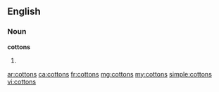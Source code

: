 ==English==

===Noun===
'''cottons'''

# {{plural of|cotton}}

[[ar:cottons]]
[[ca:cottons]]
[[fr:cottons]]
[[mg:cottons]]
[[my:cottons]]
[[simple:cottons]]
[[vi:cottons]]